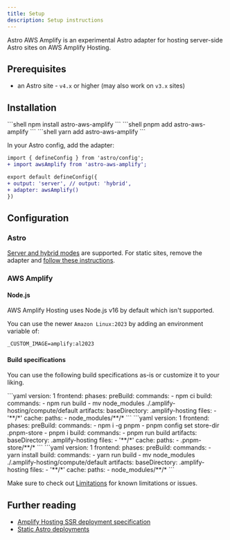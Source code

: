 ```yaml
---
title: Setup
description: Setup instructions
---
```


Astro AWS Amplify is an experimental Astro adapter for hosting server-side Astro sites on AWS Amplify Hosting.

## Prerequisites

- an Astro site - `v4.x` or higher (may also work on `v3.x` sites)

## Installation

<Tabs>
  <TabItem label="npm">
    ```shell
    npm install astro-aws-amplify
    ```
  </TabItem>
  <TabItem label="pnpm">
    ```shell
    pnpm add astro-aws-amplify
    ```
  </TabItem>
  <TabItem label="Yarn">
    ```shell
    yarn add astro-aws-amplify
    ```
  </TabItem>
</Tabs>

In your Astro config, add the adapter:

```diff lang="js" title="astro.config.mjs"
import { defineConfig } from 'astro/config';
+ import awsAmplify from 'astro-aws-amplify';

export default defineConfig({
+ output: 'server', // output: 'hybrid',
+ adapter: awsAmplify()
})
```

## Configuration

### Astro

[Server and hybrid modes](https://docs.astro.build/en/guides/server-side-rendering/#enable-on-demand-server-rendering) are supported. For static sites, remove the adapter and [follow these instructions](https://docs.astro.build/en/guides/deploy/aws/#aws-amplify).

### AWS Amplify

#### Node.js

AWS Amplify Hosting uses Node.js v16 by default which isn't supported.

You can use the newer `Amazon Linux:2023` by adding an environment variable of:

```markdown title="Amplify Environment Variables"
_CUSTOM_IMAGE=amplify:al2023
```

#### Build specifications

You can use the following build specifications as-is or customize it to your liking.

<Tabs>
  <TabItem label="npm">
    ```yaml
    version: 1
    frontend:
      phases:
        preBuild:
          commands:
            - npm ci
        build:
          commands:
            - npm run build
            - mv node_modules ./.amplify-hosting/compute/default
      artifacts:
        baseDirectory: .amplify-hosting
        files:
          - '**/*'
      cache:
        paths:
          - node_modules/**/*
    ```
  </TabItem>
  <TabItem label="pnpm">
    ```yaml
    version: 1
    frontend:
      phases:
        preBuild:
          commands:
            - npm i -g pnpm
            - pnpm config set store-dir .pnpm-store
            - pnpm i
        build:
          commands:
            - pnpm run build
      artifacts:
        baseDirectory: .amplify-hosting
        files:
          - '**/*'
      cache:
        paths:
          - .pnpm-store/**/*
    ```
  </TabItem>
  <TabItem label="Yarn">
    ```yaml
    version: 1
    frontend:
      phases:
        preBuild:
          commands:
            - yarn install
        build:
          commands:
            - yarn run build
            - mv node_modules ./.amplify-hosting/compute/default
      artifacts:
        baseDirectory: .amplify-hosting
        files:
          - '**/*'
      cache:
        paths:
          - node_modules/**/*
    ```
  </TabItem>
</Tabs>

Make sure to check out [Limitations](../limitations/) for known limitations or issues.

## Further reading

- [Amplify Hosting SSR deployment specification](https://docs.aws.amazon.com/amplify/latest/userguide/ssr-deployment-specification.html)
- [Static Astro deployments](https://docs.astro.build/en/guides/deploy/aws/)